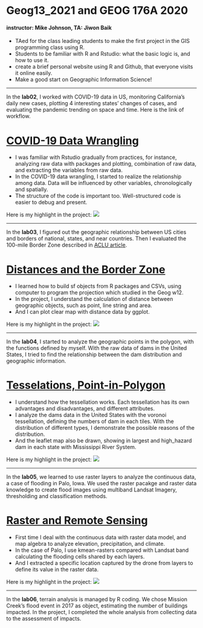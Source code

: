 
# Geog13_2021 and GEOG 176A 2020
#### instructor: Mike Johnson, TA: Jiwon Baik

- TAed for the class leading students to make the first project in the GIS programming class using R.
- Students to be familiar with R and Rstudio: what the basic logic is, and how to use it.
- create a brief personal website using R and Github, that everyone visits it online easily.
- Make a good start on Geographic Information Science! 

---

In the **lab02**, I worked with COVID-19 data in US, monitoring California's daily new cases, plotting 4 interesting states' changes of cases, and evaluating the pandemic trending on space and time. Here is the link of workflow.

# [COVID-19 Data Wrangling](https://jiwonbaik96.github.io/geog-13-labs/lab-02.html)

- I was familiar with Rstudio gradually from practices, for instance, analyzing raw data with packages and plotting, combination of raw data, and extracting the variables from raw data.
- In the COVID-19 data wrangling, I started to realize the relationship among data. Data will be influenced by other variables, chronologically and spatially. 
- The structure of the code is important too. Well-structured code is easier to debug and present.

Here is my highlight in the project:
![](img/geo13-lab02highlight.png)

---

In the **lab03**, I figured out the geographic relationship between US cities and borders of national, states, and near countries. Then I evaluated the 100-mile Border Zone described in [ACLU article](https://www.aclu.org/other/constitution-100-mile-border-zone).

# [Distances and the Border Zone](https://jiwonbaik96.github.io/geog-13-labs/lab-03.html)

- I learned how to build sf objects from R packages and CSVs, using computer to program the projection which studied in the Geog w12.
- In the project, I understand the calculation of distance between geographic objects, such as point, line string and area.
- And I can plot clear map with distance data by ggplot.

Here is my highlight in the project:
![](img/geo13-lab03highlight.png)

---

In the **lab04**, I started to analyze the geographic points in the polygon, with the functions defined by myself. With the raw data of dams in the United States, I tried to find the relationship between the dam distribution and geographic information. 

# [Tesselations, Point-in-Polygon](https://jiwonbaik96.github.io/geog-13-labs/lab-04.html)

- I understand how the tessellation works. Each tessellation has its own advantages and disadvantages, and different attributes. 
- I analyze the dams data in the United States with the voronoi tessellation, defining the numbers of dam in each tiles. With the distribution of different types, I demonstrate the possible reasons of the distribution.
- And the leaflet map also be drawn, showing in largest and high_hazard dam in each state with Mississippi River System.

Here is my highlight in the project:
![](img/geo13-lab04highlight.png)

---

In the **lab05**, we learned to use raster layers to analyze the continuous data, a case of flooding in Palo, Iowa. We used the raster pacakge and raster data knowledge to create flood images using multiband Landsat Imagery, thresholding and classification methods.

# [Raster and Remote Sensing](https://jiwonbaik96.github.io/geog-13-labs/lab-05.html)

- First time I deal with the continuous data with raster data model, and map algebra to analyze elevation, precipitation, and climate.
- In the case of Palo, I use kmean-rasters compared with Landsat band calculating the flooding cells shared by each layers. 
- And I extracted a specific location captured by the drone from layers to define its value in the raster data.

Here is my highlight in the project:
![](img/geo13-lab05highlight.png)

---

In the **lab06**, terrain analysis is managed by R coding. We chose Mission Creek's flood event in 2017 as object, estimating the number of buildings impacted. In the project, I completed the whole analysis from collecting data to the assessment of impacts.











